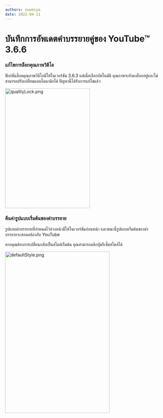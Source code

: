 ```yaml
---
authors: ouweiya
date: 2022-04-11
---
```





# บันทึกการอัพเดตคำบรรยายคู่ของ YouTube™ 3.6.6

 ### แก้ไขการล็อกคุณภาพวิดีโอ

 ฟังก์ชันล็อคคุณภาพวิดีโอมีให้ในเวอร์ชัน 3.6.3 แต่เมื่อเลือกอัตโนมัติ คุณภาพจะยังคงล็อกอยู่และไม่สามารถปรับเปลี่ยนแบบไดนามิกได้ ปัญหานี้ได้รับการแก้ไขแล้ว

<img src={qualityLock} alt="qualityLock.png" width="276" height="389" />

### คืนค่ารูปแบบเริ่มต้นของคำบรรยาย

รูปแบบคำบรรยายที่กำหนดไว้ล่วงหน้ามีให้ในเวอร์ชันก่อนหน้า และขณะนี้รูปแบบเริ่มต้นของคำบรรยายจะสอดคล้องกับ YouTube

หากคุณต้องการเปลี่ยนกลับเป็นสไตล์เริ่มต้น คุณสามารถคลิกปุ่มรีเซ็ตสไตล์ได้

<img src={defaultStyle} alt="defaultStyle.png" width="340" height="524" />

<WebStore />